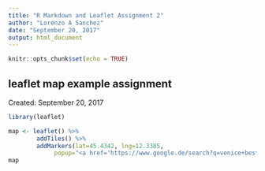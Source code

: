 ```yaml
---
title: "R Markdown and Leaflet Assignment 2"
author: "Lorenzo A Sanchez"
date: "September 20, 2017"
output: html_document
---
```


```r
knitr::opts_chunk$set(echo = TRUE)
```

## leaflet map example assignment

Created: September 20, 2017

```r
library(leaflet)

map <- leaflet() %>% 
        addTiles() %>%
        addMarkers(lat=45.4342, lng=12.3385, 
             popup="<a href='https://www.google.de/search?q=venice+best+photos&rlz=1C1GGRV_enUS756US756&source=lnms&tbm=isch&sa=X&ved=0ahUKEwio2I2ovrTWAhWBnxQKHev8D1IQ_AUICigB&biw=1536&bih=735'>My Favorite City</a>")
map
```


